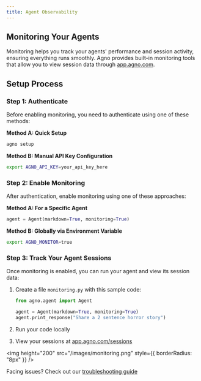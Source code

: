 ```yaml
---
title: Agent Observability
---
```


## Monitoring Your Agents

Monitoring helps you track your agents' performance and session activity, ensuring everything runs smoothly. Agno provides built-in monitoring tools that allow you to view session data through [app.agno.com](https://app.agno.com).

## Setup Process

### Step 1: Authenticate

Before enabling monitoring, you need to authenticate using one of these methods:

**Method A: Quick Setup**
```bash
agno setup
```

**Method B: Manual API Key Configuration**
```bash
export AGNO_API_KEY=your_api_key_here
```

### Step 2: Enable Monitoring

After authentication, enable monitoring using one of these approaches:

**Method A: For a Specific Agent**
```python
agent = Agent(markdown=True, monitoring=True)
```

**Method B: Globally via Environment Variable**
```bash
export AGNO_MONITOR=true
```

### Step 3: Track Your Agent Sessions

Once monitoring is enabled, you can run your agent and view its session data:

1. Create a file `monitoring.py` with this sample code:
   ```python
   from agno.agent import Agent

   agent = Agent(markdown=True, monitoring=True)
   agent.print_response("Share a 2 sentence horror story")
   ```

2. Run your code locally
3. View your sessions at [app.agno.com/sessions](https://app.agno.com/sessions)

<img height="200" src="/images/monitoring.png" style={{ borderRadius: "8px" }} />

<Info>Facing issues? Check out our [troubleshooting guide](/faq/cli-auth)</Info>

